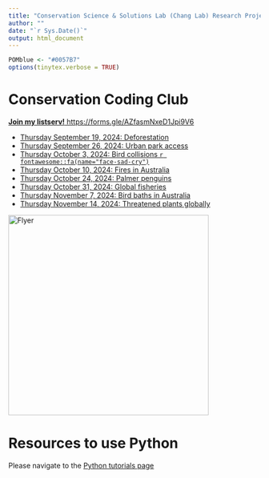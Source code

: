 ```yaml
---
title: "Conservation Science & Solutions Lab (Chang Lab) Research Projects"
author: ""
date: "`r Sys.Date()`"
output: html_document
---
```



```r
POMblue <- "#0057B7"
options(tinytex.verbose = TRUE)
```

# Conservation Coding Club

[**Join my listserv!** https://forms.gle/AZfasmNxeD1Jpi9V6](https://forms.gle/AZfasmNxeD1Jpi9V6)

* [Thursday September 19, 2024: Deforestation](https://colab.research.google.com/drive/1Voqkwp3e_TuegQRVmEYva-0XPb4ff8Gt?usp=sharing)
* [Thursday September 26, 2024: Urban park access](https://colab.research.google.com/drive/1FErMk8SktgMYfnRXoNCqKGAG4LbrCZVJ?usp=sharing)
* [Thursday October 3, 2024: Bird collisions  `r fontawesome::fa(name="face-sad-cry")`](https://colab.research.google.com/drive/16JrCcBrzQbUcYvLKZnbS5dCYVpJUhnPR?usp=sharing)
* [Thursday October 10, 2024: Fires in Australia](https://colab.research.google.com/drive/1i-b8x8xyV8oPnL6pCARHQ9PBBpLIfxm8?usp=drive_link)
* [Thursday October 24, 2024: Palmer penguins](https://colab.research.google.com/drive/1LcLaD1eToEuI6wJMc4Gn2DXXpgOxkMKF?usp=sharing)
* [Thursday October 31, 2024: Global fisheries](https://colab.research.google.com/drive/1u9PP5Ci6QavuB4nwbUFQnFvcN5mhpHaJ?usp=drive_link)
* [Thursday November 7, 2024: Bird baths in Australia](https://colab.research.google.com/drive/1bplRWGlH3dO9rU9sncIFpuVXwv7O6GeN?usp=drive_link)
* [Thursday November 14, 2024: Threatened plants globally](https://colab.research.google.com/drive/1hwkfXupBkPC-AzHoDDEIRupY1xkVEvnm?usp=drive_link)

<img src="https://github.com/chang-consci-lab/labprojects/blob/main/docs/ConservationCodingClubAd.png?raw=true" alt="Flyer" width="400"/>

# Resources to use Python

Please navigate to the [Python tutorials page](https://chang-consci-lab.github.io/labprojects/python-intro.html)

<!--
# Overview
This site contains information such as tutorials or links to documents for performing research in the CSSL / Chang Lab.

## XSEDE RStudio Server instructions

[You can find the documentation for logging into XSEDE and interacting with the resource here.](https://docs.google.com/document/d/1oJMRXiUP0GdzFxMk6LlD3iVpmUyVN5S6tUYIDbUvQE4/edit?usp=sharing)

In addition to the `googlesheets4` package, I recommend installing `readr`. In RStudio, you only need to run this command **once**: `install.packages("readr")`.
-->
